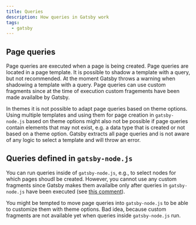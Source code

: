 ```yaml
---
title: Queries
description: How queries in Gatsby work
tags:
  - gatsby
---
```


## Page queries

Page queries are executed when a page is being created. Page queries are located
in a page template. It is possible to shadow a template with a query, but not
recommended. At the moment Gatsby throws a warning when shadowing a template
with a query. Page queries can use custom fragments since at the time of
execution custom fragements have been made availalbe by Gatsby.

In themes it is not possible to adapt page queries based on theme options. Using
multiple templates and using them for page creation in `gatsby-node.js` based on
theme options might also not be possible if page queries contain elements that
may not exist, e.g. a data type that is created or not based on a theme option.
Gatsby extracts all page queries and is not aware of any logic to select a
template and will throw an error.

## Queries defined in `gatsby-node.js`

You can run queries inside of `gatsby-node.js`, e.g., to select nodes for which
pages shoudl be created. However, you cannot use any custom fragments since
Gatsby makes them availalbe only after queries in `gatsby-node.js` have been
executed (see
[this comment](https://github.com/gatsbyjs/gatsby/issues/12155#issuecomment-493692855)).

You might be tempted to move page queries into `gatsby-node.js` to be able to
customize them with theme options. Bad idea, because custom fragments are not
available yet when queries inside `gatsby-node.js` run.
